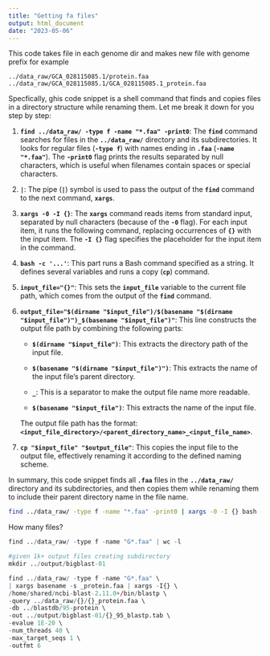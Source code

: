 ```yaml
---
title: "Getting fa files"
output: html_document
date: "2023-05-06"
---
```


This code takes file in each genome dir and makes new file with genome prefix for example

```         
../data_raw/GCA_028115085.1/protein.faa
../data_raw/GCA_028115085.1/GCA_028115085.1_protein.faa
```

Specfically, ghis code snippet is a shell command that finds and copies files in a directory structure while renaming them. Let me break it down for you step by step:

1.  **`find ../data_raw/ -type f -name "*.faa" -print0`**: The **`find`** command searches for files in the **`../data_raw/`** directory and its subdirectories. It looks for regular files (**`-type f`**) with names ending in **`.faa`** (**`-name "*.faa"`**). The **`-print0`** flag prints the results separated by null characters, which is useful when filenames contain spaces or special characters.

2.  **`|`**: The pipe (**`|`**) symbol is used to pass the output of the **`find`** command to the next command, **`xargs`**.

3.  **`xargs -0 -I {}`**: The **`xargs`** command reads items from standard input, separated by null characters (because of the **`-0`** flag). For each input item, it runs the following command, replacing occurrences of **`{}`** with the input item. The **`-I {}`** flag specifies the placeholder for the input item in the command.

4.  **`bash -c '...'`**: This part runs a Bash command specified as a string. It defines several variables and runs a copy (**`cp`**) command.

5.  **`input_file="{}"`**: This sets the **`input_file`** variable to the current file path, which comes from the output of the **`find`** command.

6.  **`output_file="$(dirname "$input_file")/$(basename "$(dirname "$input_file")")_$(basename "$input_file")"`**: This line constructs the output file path by combining the following parts:

    -   **`$(dirname "$input_file")`**: This extracts the directory path of the input file.

    -   **`$(basename "$(dirname "$input_file")")`**: This extracts the name of the input file's parent directory.

    -   **`_`**: This is a separator to make the output file name more readable.

    -   **`$(basename "$input_file")`**: This extracts the name of the input file.

    The output file path has the format: **`<input_file_directory>/<parent_directory_name>_<input_file_name>`**.

7.  **`cp "$input_file" "$output_file"`**: This copies the input file to the output file, effectively renaming it according to the defined naming scheme.

In summary, this code snippet finds all **`.faa`** files in the **`../data_raw/`** directory and its subdirectories, and then copies them while renaming them to include their parent directory name in the file name.

```bash
find ../data_raw/ -type f -name "*.faa" -print0 | xargs -0 -I {} bash -c 'input_file="{}"; output_file="$(dirname "$input_file")/$(basename "$(dirname "$input_file")")_$(basename "$input_file")"; cp "$input_file" "$output_file"'

```


How many files?
```r
find ../data_raw/ -type f -name "G*.faa" | wc -l
```





```r
#given 1k+ output files creating subdirectory
mkdir ../output/bigblast-01

find ../data_raw/ -type f -name "G*.faa" \
| xargs basename -s _protein.faa | xargs -I{} \
/home/shared/ncbi-blast-2.11.0+/bin/blastp \
-query ../data_raw/{}/{}_protein.faa \
-db ../blastdb/95-protein \
-out ../output/bigblast-01/{}_95_blastp.tab \
-evalue 1E-20 \
-num_threads 40 \
-max_target_seqs 1 \
-outfmt 6
```
